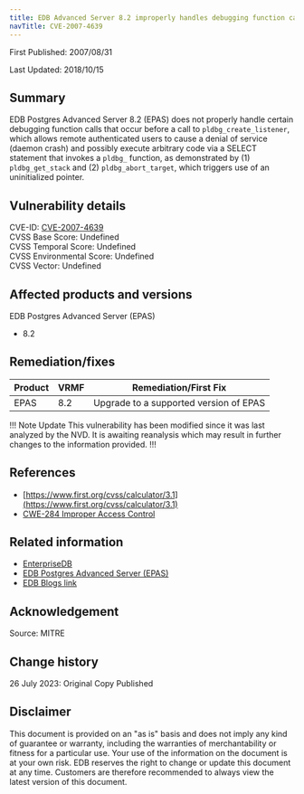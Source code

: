 ```yaml
---
title: EDB Advanced Server 8.2 improperly handles debugging function calls
navTitle: CVE-2007-4639
---
```


First Published: 2007/08/31

Last Updated: 2018/10/15

## Summary

EDB Postgres Advanced Server 8.2 (EPAS) does not properly handle certain debugging function calls that occur before a call to `pldbg_create_listener`, which allows remote authenticated users to cause a denial of service (daemon crash) and possibly execute arbitrary code via a SELECT statement that invokes a `pldbg_` function, as demonstrated by (1) `pldbg_get_stack` and (2) `pldbg_abort_target`, which triggers use of an uninitialized pointer.

## Vulnerability details

CVE-ID:  [CVE-2007-4639](https://nvd.nist.gov/vuln/detail/CVE-2007-4639)  
CVSS Base Score: Undefined  
CVSS Temporal Score: Undefined  
CVSS Environmental Score: Undefined  
CVSS Vector: Undefined

## Affected products and versions

EDB Postgres Advanced Server (EPAS)
* 8.2

## Remediation/fixes 

| Product | VRMF | Remediation/First Fix |
|---------|------|-----------------------|
| EPAS | 8.2 | Upgrade to a supported version of EPAS |

!!! Note Update
This vulnerability has been modified since it was last analyzed by the NVD. It is awaiting reanalysis which may result in further changes to the information provided.
!!!

## References

* [https://www.first.org/cvss/calculator/3.1](https://www.first.org/cvss/calculator/3.1)
* [CWE-284 Improper Access Control](http://cwe.mitre.org/data/definitions/284.html)

## Related information

* [EnterpriseDB](https://www.enterprisedb.com/)
* [EDB Postgres Advanced Server (EPAS)](https://www.enterprisedb.com/products/edb-postgres-advanced-server)
* [EDB Blogs link](https://enterprisedb.com/blog/)

## Acknowledgement
Source: MITRE

## Change history

26 July 2023: Original Copy Published

## Disclaimer

This document is provided on an "as is" basis and does not imply any kind of guarantee or warranty, including the warranties of merchantability or fitness for a particular use. Your use of the information on the document is at your own risk. EDB reserves the right to change or update this document at any time. Customers are therefore recommended to always view the latest version of this document.